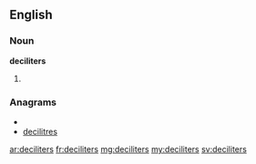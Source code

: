 ==English==

===Noun===
'''deciliters'''

# {{plural of|[[deciliter]]}}

===Anagrams===
* {{alphagram|cdeeiilrst}}
* [[decilitres#English|decilitres]]

[[ar:deciliters]]
[[fr:deciliters]]
[[mg:deciliters]]
[[my:deciliters]]
[[sv:deciliters]]